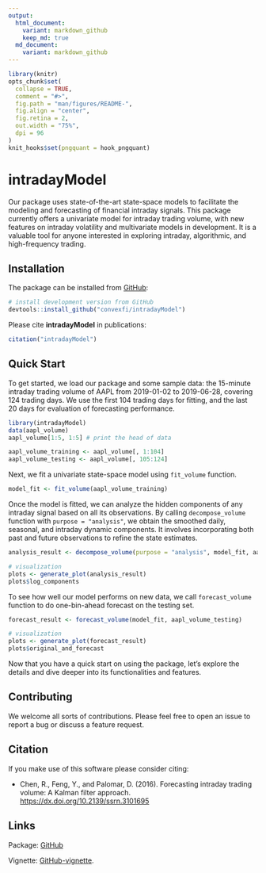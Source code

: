 ```yaml
---
output:
  html_document:
    variant: markdown_github
    keep_md: true
  md_document:
    variant: markdown_github
---
```


<!-- README.md is generated from README.Rmd. Please edit that file -->

```r
library(knitr)
opts_chunk$set(
  collapse = TRUE,
  comment = "#>",
  fig.path = "man/figures/README-",
  fig.align = "center",
  fig.retina = 2,
  out.width = "75%",
  dpi = 96
)
knit_hooks$set(pngquant = hook_pngquant)
```

# intradayModel
Our package uses state-of-the-art state-space models to facilitate the modeling and forecasting of financial intraday signals. This package currently offers a univariate model for intraday trading volume, with new features on intraday volatility and multivariate models in development. It is a valuable tool for anyone interested in exploring intraday, algorithmic, and high-frequency trading.

## Installation
The package can be installed from [GitHub](https://github.com/convexfi/intradayModel):
```r
# install development version from GitHub
devtools::install_github("convexfi/intradayModel")
```

Please cite **intradayModel** in publications:
```r
citation("intradayModel")
```

## Quick Start
To get started, we load our package and some sample data: the 15-minute intraday trading volume of AAPL from 2019-01-02 to 2019-06-28, covering 124 trading days. We use the first 104 trading days for fitting, and the last 20 days for evaluation of forecasting performance.

```r
library(intradayModel)
data(aapl_volume)
aapl_volume[1:5, 1:5] # print the head of data

aapl_volume_training <- aapl_volume[, 1:104]
aapl_volume_testing <- aapl_volume[, 105:124]
```

Next, we fit a univariate state-space model using `fit_volume` function. 

```r
model_fit <- fit_volume(aapl_volume_training)
```

Once the model is fitted, we can analyze the hidden components of any intraday signal based on all its observations. By calling `decompose_volume` function with `purpose = "analysis"`, we obtain the smoothed daily, seasonal, and intraday dynamic components. It involves incorporating both past and future observations to refine the state estimates.

```r
analysis_result <- decompose_volume(purpose = "analysis", model_fit, aapl_volume_training)

# visualization
plots <- generate_plot(analysis_result)
plots$log_components
```

To see how well our model performs on new data, we call `forecast_volume` function to do one-bin-ahead forecast on the testing set.

```r
forecast_result <- forecast_volume(model_fit, aapl_volume_testing)

# visualization
plots <- generate_plot(forecast_result)
plots$original_and_forecast
```

Now that you have a quick start on using the package, let's explore the details and dive deeper into its functionalities and features.

## Contributing
We welcome all sorts of contributions. Please feel free to open an issue
to report a bug or discuss a feature request.

## Citation
If you make use of this software please consider citing:

- Chen, R., Feng, Y., and Palomar, D. (2016). Forecasting intraday trading volume: A Kalman filter approach. <https://dx.doi.org/10.2139/ssrn.3101695>

## Links
Package: [GitHub](https://github.com/convexfi/intradayModel)

Vignette: [GitHub-vignette](https://htmlpreview.github.io/?https://github.com/convexfi/intradayModel/blob/master/vignettes/intradayModel.html).
